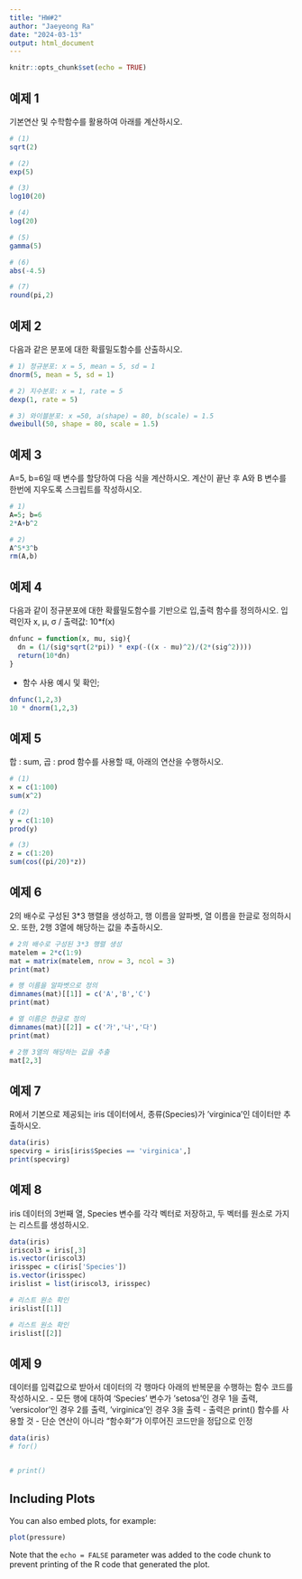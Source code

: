 ```yaml
---
title: "HW#2"
author: "Jaeyeong Ra"
date: "2024-03-13"
output: html_document
---
```


```r
knitr::opts_chunk$set(echo = TRUE)
```

## 예제 1

기본연산 및 수학함수를 활용하여 아래를 계산하시오.

```r
# (1) 
sqrt(2)

# (2)
exp(5)

# (3)
log10(20)

# (4)
log(20)

# (5)
gamma(5)

# (6)
abs(-4.5)

# (7)
round(pi,2)
```


## 예제 2

다음과 같은 분포에 대한 확률밀도함수를 산출하시오.

```r
# 1) 정규분포: x = 5, mean = 5, sd = 1
dnorm(5, mean = 5, sd = 1)

# 2) 지수분포: x = 1, rate = 5
dexp(1, rate = 5)

# 3) 와이블분포: x =50, a(shape) = 80, b(scale) = 1.5
dweibull(50, shape = 80, scale = 1.5)
```


## 예제 3

A=5, b=6일 때 변수를 할당하여 다음 식을 계산하시오. 계산이 끝난 후 A와 B 변수를 한번에 지우도록 스크립트를 작성하시오.

```r
# 1)
A=5; b=6
2*A+b^2
```

```r
# 2)
A^5*3^b
rm(A,b)
```


## 예제 4

다음과 같이 정규분포에 대한 확률밀도함수를 기반으로 입,출력 함수를 정의하시오.
입력인자 x, μ, σ / 출력값: 10*f(x)

```r
dnfunc = function(x, mu, sig){
  dn = (1/(sig*sqrt(2*pi)) * exp(-((x - mu)^2)/(2*(sig^2))))
  return(10*dn)
} 
```

* 함수 사용 예시 및 확인;

```r
dnfunc(1,2,3)
10 * dnorm(1,2,3)
```


## 예제 5

합 : sum, 곱 : prod 함수를 사용할 때, 아래의 연산을 수행하시오.

```r
# (1)
x = c(1:100)
sum(x^2)

# (2)
y = c(1:10)
prod(y)

# (3)
z = c(1:20)
sum(cos((pi/20)*z))
```


## 예제 6

2의 배수로 구성된 3*3 행렬을 생성하고, 행 이름을 알파벳, 열 이름을 한글로 정의하시오. 또한, 2행 3열에 해당하는 값을 추출하시오.

```r

# 2의 배수로 구성된 3*3 행렬 생성
matelem = 2*c(1:9)
mat = matrix(matelem, nrow = 3, ncol = 3)
print(mat)

# 행 이름을 알파벳으로 정의
dimnames(mat)[[1]] = c('A','B','C')
print(mat)

# 열 이름은 한글로 정의
dimnames(mat)[[2]] = c('가','나','다')
print(mat)

# 2행 3열의 해당하는 값을 추출
mat[2,3]
```


## 예제 7

R에서 기본으로 제공되는 iris 데이터에서, 종류(Species)가 ‘virginica’인 데이터만 추출하시오.

```r
data(iris)
specvirg = iris[iris$Species == 'virginica',]
print(specvirg)
```


## 예제 8

iris 데이터의 3번째 열, Species 변수를 각각 벡터로 저장하고, 두 벡터를 원소로 가지는 리스트를 생성하시오.

```r
data(iris)
iriscol3 = iris[,3]
is.vector(iriscol3)
irisspec = c(iris['Species'])
is.vector(irisspec)
irislist = list(iriscol3, irisspec)
```

```r
# 리스트 원소 확인
irislist[[1]]
```

```r
# 리스트 원소 확인
irislist[[2]]
```


## 예제 9

데이터를 입력값으로 받아서 데이터의 각 행마다 아래의 반복문을 수행하는 함수 코드를 작성하시오.
- 모든 행에 대하여 ‘Species’ 변수가 ‘setosa’인 경우 1을 출력, ‘versicolor’인 경우 2를 출력, ‘virginica’인 경우 3을 출력
- 출력은 print() 함수를 사용할 것
- 단순 연산이 아니라 “함수화”가 이루어진 코드만을 정답으로 인정

```r
data(iris)
# for()


# print()

```


## Including Plots

You can also embed plots, for example:

```r
plot(pressure)
```

Note that the `echo = FALSE` parameter was added to the code chunk to prevent printing of the R code that generated the plot.
